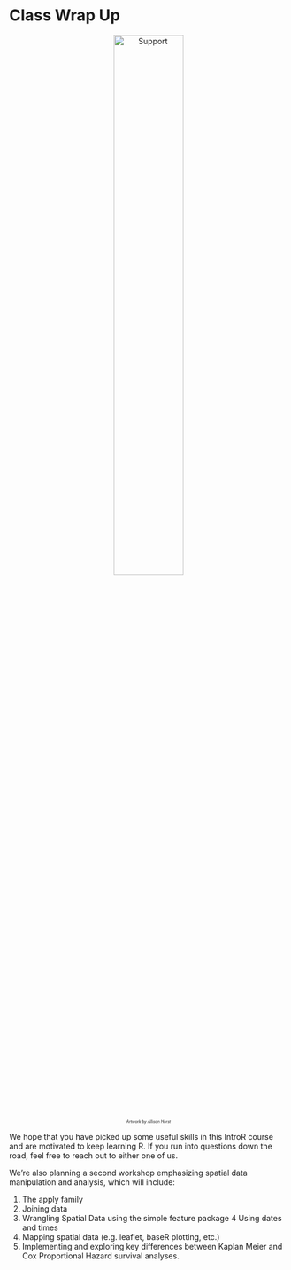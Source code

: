 # Class Wrap Up

<div style="text-align: center;">
  <img src="./docs/files/support.png" alt="Support" width="50%">
  <p style="font-size: 50%;"><em>Artwork by Allison Horst</em></p>
</div>

We hope that you have picked up some useful skills in this IntroR course and are motivated to keep learning R. If you run into questions down the road, feel free to reach out to either one of us. 

We're also planning a second workshop emphasizing spatial data manipulation and analysis, which will include:

1. The apply family
2. Joining data
3. Wrangling Spatial Data using the simple feature package
4 Using dates and times
5. Mapping spatial data (e.g. leaflet, baseR plotting, etc.)
6. Implementing and exploring key differences between Kaplan Meier and Cox Proportional Hazard survival analyses. 
